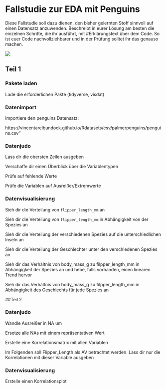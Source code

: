 # Fallstudie zur EDA mit Penguins

Diese Fallstudie soll dazu dienen, den bisher gelernten Stoff sinnvoll auf einen Datensatz anzuwenden. Beschreibt in eurer Lösung am besten die einzelnen Schritte, die ihr ausführt, mit #Erklärungstext über dem Code. So ist euer Code nachvollziehbarer und in der Prüfung solltet ihr das genauso machen.

![](https://allisonhorst.github.io/palmerpenguins/reference/figures/lter_penguins.png)

## Teil 1

### Pakete laden

Lade die erforderlichen Pakte (tidyverse, visdat)

### Datenimport

Importiere den penguins Datensatz:

https://vincentarelbundock.github.io/Rdatasets/csv/palmerpenguins/penguins.csv"

### Datenjudo

Lass dir die obersten Zeilen ausgeben

Verschaffe dir einen Überblick über die Variablentypen

Prüfe auf fehlende Werte

Prüfe die Variablen auf Ausreißer/Extremwerte

### Datenvisualisierung

Sieh dir die Verteilung von `flipper_length_mm` an

Sieh dir die Verteilung von `flipper_length_mm` in Abhängigkeit von der Spezies an

Sieh dir die Verteilung der verschiedenen Spezies auf die unterschiedlichen Inseln an

Sieh dir die Verteilung der Geschlechter unter den verschiedenen Spezies an

Sieh dir das Verhältnis von body_mass_g zu filpper_length_mm in Abhängigkeit der Spezies an und hebe, falls vorhanden, einen linearen Trend hervor

Sieh dir das Verhältnis von body_mass_g zu filpper_length_mm in Abhängigkeit des Geschlechts für jede Spezies an

##Teil 2

### Datenjudo

Wandle Ausreißer in NA um

Ersetze alle NAs mit einem repräsentativen Wert

Erstelle eine Korrelationsmatrix mit allen Variablen

Im Folgenden soll Flipper_Length als AV betrachtet werden. Lass dir nur die Korrelationen mit dieser Variable ausgeben

### Datenvisualisierung

Erstelle einen Korrelationsplot
